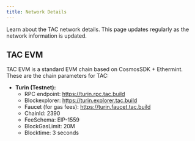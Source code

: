 ```yaml
---
title: Network Details
---
```


Learn about the TAC network details. This page updates regularly as the network information is updated.

## TAC EVM

TAC EVM is a standard EVM chain based on CosmosSDK + Ethermint. These are the chain parameters for TAC:

- **Turin (Testnet):**
  - RPC endpoint: https://turin.rpc.tac.build
  - Blockexplorer: https://turin.explorer.tac.build
  - Faucet (for gas fees): https://turin.faucet.tac.build
  - ChainId: 2390
  - FeeSchema: EIP-1559
  - BlockGasLimit: 20M
  - Blocktime: 3 seconds
